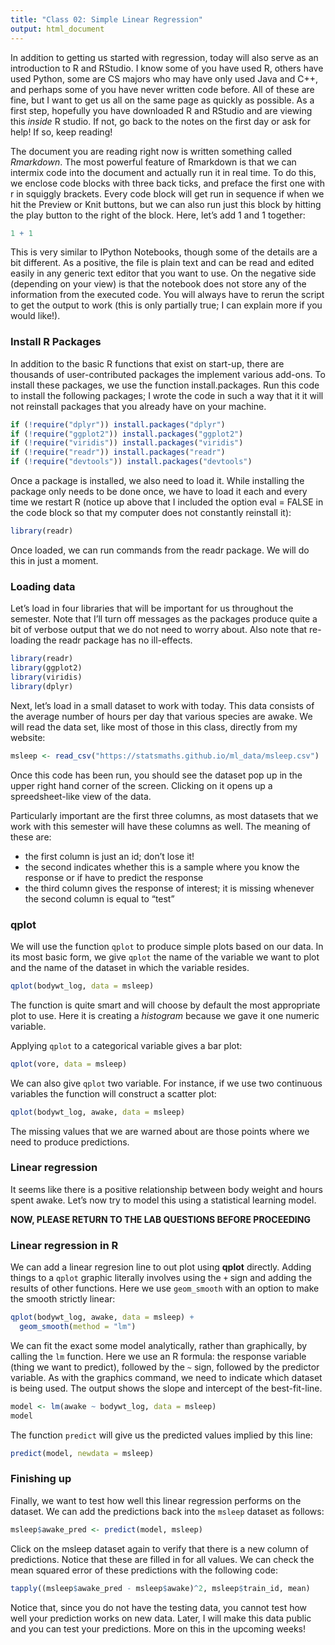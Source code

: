 ```yaml
---
title: "Class 02: Simple Linear Regression"
output: html_document
---
```


In addition to getting us started with regression, today will also serve as
an introduction to R and RStudio. I know some of you have used R, others
have used Python, some are CS majors who may have only used Java and C++,
and perhaps some of you have never written code before. All of these are
fine, but I want to get us all on the same page as quickly as possible. As
a first step, hopefully you have downloaded R and RStudio and are viewing
this *inside* R studio. If not, go back to the notes on the first day or
ask for help! If so, keep reading!

The document you are reading right now is written something called *Rmarkdown*.
The most powerful feature of Rmarkdown is that we can intermix code into the
document and actually run it in real time. To do this, we enclose code blocks
with three back ticks, and preface the first one with r in squiggly brackets.
Every code block will get run in sequence if when we hit the Preview or Knit
buttons, but we can also run just this block by hitting the play button to
the right of the block. Here, let’s add 1 and 1 together:

```r
1 + 1
```

This is very similar to IPython Notebooks, though some of the details are a
bit different. As a positive, the file is plain text and can be read and
edited easily in any generic text editor that you want to use. On the negative
side (depending on your view) is that the notebook does not store any of the
information from the executed code. You will always have to rerun the script
to get the output to work (this is only partially true; I can explain more if
you would like!).

### Install R Packages

In addition to the basic R functions that exist on start-up, there are
thousands of user-contributed packages the implement various add-ons. To
install these packages, we use the function install.packages. Run this code
to install the following packages; I wrote the code in such a way that it
it will not reinstall packages that you already have on your machine.

```r
if (!require("dplyr")) install.packages("dplyr")
if (!require("ggplot2")) install.packages("ggplot2")
if (!require("viridis")) install.packages("viridis")
if (!require("readr")) install.packages("readr")
if (!require("devtools")) install.packages("devtools")
```

Once a package is installed, we also need to load it. While installing the
package only needs to be done once, we have to load it each and every time we
restart R (notice up above that I included the option eval = FALSE in the code
block so that my computer does not constantly reinstall it):

```r
library(readr)
```

Once loaded, we can run commands from the readr package. We will do this in
just a moment.

### Loading data

Let’s load in four libraries that will be important for us throughout the
semester. Note that I’ll turn off messages as the packages produce quite a
bit of verbose output that we do not need to worry about. Also note that
re-loading the readr package has no ill-effects.

```r
library(readr)
library(ggplot2)
library(viridis)
library(dplyr)
```

Next, let’s load in a small dataset to work with today. This data consists of
the average number of hours per day that various species are awake. We will
read the data set, like most of those in this class, directly from my website:

```r
msleep <- read_csv("https://statsmaths.github.io/ml_data/msleep.csv")
```

Once this code has been run, you should see the dataset pop up in the upper
right hand corner of the screen. Clicking on it opens up a spreedsheet-like
view of the data.

Particularly important are the first three columns, as most datasets that we
work with this semester will have these columns as well. The meaning of these
are:

- the first column is just an id; don’t lose it!
- the second indicates whether this is a sample where you know the response
  or if have to predict the response
- the third column gives the response of interest; it is missing whenever the
  second column is equal to “test”

### qplot

We will use the function `qplot` to produce simple plots
based on our data. In its most basic form, we give `qplot`
the name of the variable we want to plot and the name of
the dataset in which the variable resides.

```r
qplot(bodywt_log, data = msleep)
```

The function is quite smart and will choose by default the
most appropriate plot to use. Here it is creating a *histogram*
because we gave it one numeric variable.

Applying `qplot` to a categorical variable gives a bar plot:

```r
qplot(vore, data = msleep)
```

We can also give `qplot` two variable. For instance, if we
use two continuous variables the function will construct a
scatter plot:

```r
qplot(bodywt_log, awake, data = msleep)
```

The missing values that we are warned about are those points
where we need to produce predictions.

### Linear regression

It seems like there is a positive relationship between body
weight and hours spent awake. Let's now try to model this using
a statistical learning model.

**NOW, PLEASE RETURN TO THE LAB QUESTIONS BEFORE PROCEEDING**

### Linear regression in R

We can add a linear regresion line to out plot using **qplot** directly.
Adding things to a `qplot` graphic literally involves using the `+` sign and
adding the results of other functions.
Here we use `geom_smooth` with an option to make the smooth strictly linear:

```r
qplot(bodywt_log, awake, data = msleep) +
  geom_smooth(method = "lm")
```

We can fit the exact some model analytically, rather than graphically,
by calling the `lm` function. Here we use an R formula: the
response variable (thing we want to predict), followed by the `~`
sign, followed by the predictor variable. As with the graphics command,
we need to indicate which dataset is being used. The output shows
the slope and intercept of the best-fit-line.

```r
model <- lm(awake ~ bodywt_log, data = msleep)
model
```

The function `predict` will give us the predicted values implied
by this line:

```r
predict(model, newdata = msleep)
```

### Finishing up

Finally, we want to test how well this linear regression performs on the
dataset. We can add the predictions back into the `msleep` dataset as follows:

```r
msleep$awake_pred <- predict(model, msleep)
```

Click on the msleep dataset again to verify that there is a
new column of predictions. Notice that these are filled in
for all values. We can check the mean squared error of these predictions
with the following code:

```r
tapply((msleep$awake_pred - msleep$awake)^2, msleep$train_id, mean)
```

Notice that, since you do not have the testing data, you cannot test how well
your prediction works on new data. Later, I will make this data public and
you can test your predictions. More on this in the upcoming weeks!





